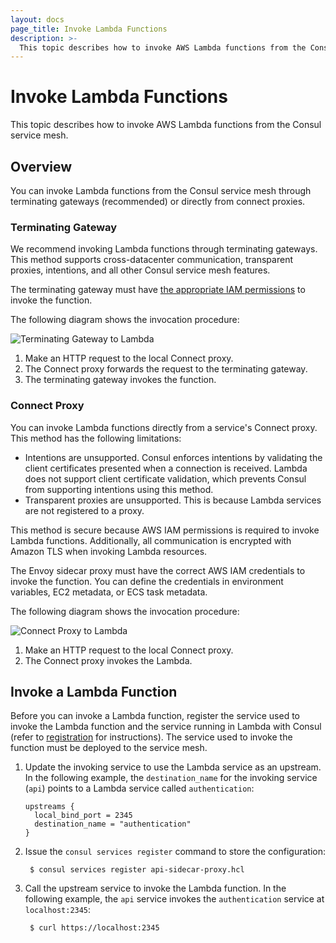 ```yaml
---
layout: docs
page_title: Invoke Lambda Functions
description: >-
  This topic describes how to invoke AWS Lambda functions from the Consul service mesh.
---
```


# Invoke Lambda Functions

This topic describes how to invoke AWS Lambda functions from the Consul service mesh.

## Overview

You can invoke Lambda functions from the Consul service mesh through terminating gateways (recommended) or directly from connect proxies.


### Terminating Gateway

We recommend invoking Lambda functions through terminating gateways. This method supports cross-datacenter communication, transparent
proxies, intentions, and all other Consul service mesh features.

The terminating gateway must have [the appropriate IAM permissions](/docs/lambda/registration#configure-iam-permissions-for-envoy)
to invoke the function.

The following diagram shows the invocation procedure:

<ImageConfig width={700}>

![Terminating Gateway to Lambda](/img/terminating_gateway_to_lambda.svg)

</ImageConfig>

1. Make an HTTP request to the local Connect proxy.
1. The Connect proxy forwards the request to the terminating gateway.
1. The terminating gateway invokes the function.

### Connect Proxy

You can invoke Lambda functions directly from a service's Connect proxy.
This method has the following limitations:
- Intentions are unsupported. Consul enforces intentions by validating the client certificates presented when a connection is received. Lambda does not support client certificate validation, which prevents Consul from supporting intentions using this method.
- Transparent proxies are unsupported. This is because Lambda services are not
  registered to a proxy.

This method is secure because AWS IAM permissions is required to invoke Lambda functions. Additionally, all communication is encrypted with Amazon TLS when invoking Lambda resources. 

The Envoy sidecar proxy must have the correct AWS IAM credentials to invoke the function. You can define the credentials in environment variables, EC2 metadata, or ECS task metadata.

The following diagram shows the invocation procedure:

<ImageConfig width={400}>

![Connect Proxy to Lambda](/img/connect_proxy_to_lambda.svg)

</ImageConfig>

1. Make an HTTP request to the local Connect proxy.
2. The Connect proxy invokes the Lambda.

## Invoke a Lambda Function
Before you can invoke a Lambda function, register the service used to invoke
the Lambda function and the service running in Lambda with
Consul (refer to [registration](/docs/lambda/registration) for
instructions). The service used to invoke the function must be deployed to the
service mesh.

1. Update the invoking service to use the Lambda service as an upstream. In the following example, the `destination_name` for the invoking service (`api`) points to a Lambda service called `authentication`:
    ```hcl
    upstreams {
      local_bind_port = 2345
      destination_name = "authentication"
    }
    ```
1. Issue the `consul services register` command to store the configuration:
    ```shell-sesion
     $ consul services register api-sidecar-proxy.hcl
    ```
1. Call the upstream service to invoke the Lambda function. In the following example, the `api` service invokes the `authentication` service at `localhost:2345`:
    ```shell-session
     $ curl https://localhost:2345
    ```
